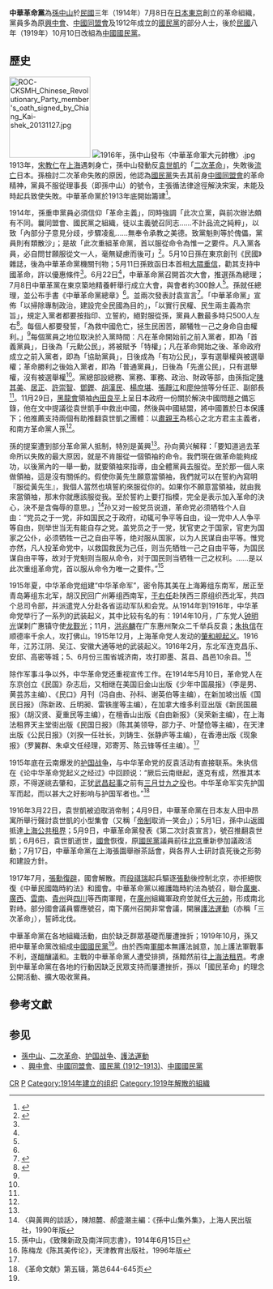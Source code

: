 {{about|孙中山创立的政党|1928年在上海成立的中华革命党|中国农工民主党}}
{{Infobox militant organization
 |name          = 中華革命黨
 |image=File:1914年7月，孙中山在日本东京组建中华革命党.jpg|300px|caption=1914年7月，孙中山在日本东京组建中华革命党
 |colorcode = {{Party meta/color/中國國民黨}}
 |foundation    = {{Start date|1914|7|8|df=yes}}
 |dissolved     = {{End date|1919|10|10|df=yes}}
 |leader1_title = 总理       
 |leader1_name  = [[孫中山|孫中山]]
 |headquarters  = {{flagcountry|Empire of Japan|size=22px|name=日本}}[[東京府|東京府]]<br />{{CHN-1912}}[[广州市_(中华民国)|广州市]]
 |predecessor        =  {{KMT-1912}}
 |successor        = {{KMT}}
 |ideology =[[三民主義|三民主義]]
|position=[[中间主义|中间]]至[[中间偏左|中间偏左]]<ref>{{Cite journal|title=Socialist ideology of the Kuomintang|url=https://en.wikipedia.org/w/index.php?title=Socialist_ideology_of_the_Kuomintang&oldid=1033955567|date=2021-07-16|journal=Wikipedia|language=en|access-date=2021-12-02|archive-date=2022-04-09|archive-url=https://web.archive.org/web/20220409105812/https://en.wikipedia.org/w/index.php?title=Socialist_ideology_of_the_Kuomintang&oldid=1033955567|dead-url=no}}</ref><ref>{{cite book|url=https://books.google.com/books?id=S-aGLEtx7AYC&pg=PA20|title=The Marxism in the Chinese revolution|author=Arif Dirlik|year=2005|publisher=Rowman & Littlefield|page=20|isbn=0-7425-3069-8|access-date=2021-12-02|archive-date=2017-02-05|archive-url=https://web.archive.org/web/20170205042103/https://books.google.com/books?id=S-aGLEtx7AYC&pg=PA20|dead-url=no}}</ref><ref>{{cite book|url=https://books.google.com/books?id=VHnmAAAAMAAJ|title=Studies in comparative communism, Volume 21|author=Von KleinSmid Institute of International Affairs, University of Southern California. School of Politics and International Relations|year=1988|publisher=Butterworth-Heinemann|page=134|access-date=2021-12-02|archive-date=2017-02-05|archive-url=https://web.archive.org/web/20170205084844/https://books.google.com/books?id=VHnmAAAAMAAJ|dead-url=no}}</ref> 
 |flag=[[File:Naval_Jack_of_the_Republic_of_China.svg|230px]]<br />[[青天白日旗|青天白日旗]]
 |country       = 中華民國
}}
'''中華革命黨'''為[[孫中山|孫中山]]於[[民國紀年|民國]]三年（1914年）7月8日在[[大日本帝国|日本]][[東京|東京]]創立的革命組織，黨員多為原[[興中會|興中會]]、[[中國同盟會|中國同盟會]]及1912年成立的[[國民黨_(1912年)|國民黨]]的部分人士，後於[[民國紀年|民國]]八年（1919年）10月10日改組為[[中國國民黨|中國國民黨]]。

== 歷史 ==
[[File:ROC-CKSMH_Chinese_Revolutionary_Party_member's_oath_signed_by_Chiang_Kai-shek_20131127.jpg|160px]]
[[File:1916年，孫中山發布〈中華革命軍大元帥檄〉.jpg|thumb]]
1913年，[[宋教仁|宋教仁]]在[[上海|上海]]遇刺身亡，孫中山發動反[[袁世凱|袁世凱]]的「[[二次革命|二次革命]]」，失敗後[[流亡|流亡]]日本。孫檢討二次革命失敗的原因，他認為[[國民黨_(1912年－1913年)|國民黨]]失去其前身[[中國同盟會|中國同盟會]]的革命精神，黨員不服從理事長（即孫中山）的號令，主張循法律途徑解決宋案，未能及時起兵致使失敗。中華革命黨於1913年底開始籌建<ref name="白">{{cite book |author=[[白吉爾|白吉爾]]（Marie-Claire Bergère）著、溫哈溢譯（第九章協力林添貴，人物小傳協力楊詩韻） |title=《孫逸仙》 |location=台北市 |publisher=[[時報出版|時報出版]] |date=2010-06-21 |isbn=978-957-13-5208-4 }}</ref>{{rp|274}}。

1914年，孫重申黨員必須信仰「革命主義」，同時強調「此次立黨，與前次辦法頗有不同。曩同盟會、國民黨之組織，徒以主義號召同志……不計品流之純粹」，以致「內部分子意見分歧，步驟凌亂……無奉令承教之美德。致黨魁則等於傀儡，黨員則有類散沙」；是故「此次重組革命黨，首以服從命令為惟一之要件。凡入黨各員，必自問甘願服從文一人，毫無疑慮而後可」<ref name="孫">{{cite book |authors=張磊、張蘋 |title=《孫中山傳》 |location=北京 |publisher=[[人民出版社|人民出版社]] |year=2011 }}</ref>{{rp|106-107}}。5月10日孫在東京創刊《民國》雜誌，後為中華革命黨機關刊物；5月11日孫致函日本首相[[大隈重信|大隈重信]]，勸其支持中國革命，許以優惠條件<ref name="孫"/>{{rp|375}}。6月22日<ref name="孫"/>{{rp|375}}，中華革命黨召開首次大會，推選孫為總理；7月8日中華革黨在東京築地精養軒舉行成立大會，與會者約300餘人<ref name="孫"/>{{rp|107}}。孫就任總理，並公布手書《中華革命黨總章》<ref name="孫"/>{{rp|375}}。並兩次發表討袁宣言<ref name="二">{{cite web |language=zh-tw |publisher=孫中山學術研究資訊網 |title=二次革命與討袁護法 |url=http://sun.yatsen.gov.tw/content.php?cid=S01_01_04_02 |access-date=2010-11-18 |archive-url=https://web.archive.org/web/20091019164744/http://sun.yatsen.gov.tw/content.php?cid=S01_01_04_02 |archive-date=2009-10-19 |dead-url=yes }}</ref>。「中華革命黨」宣佈「以掃除專制政治，建設完全民國為目的」，「以實行民權、民生兩主義為宗旨」，規定入黨者都要按指印、立誓約，絕對服從孫，黨員人數最多時只500人左右<ref name="用">{{cite book |editor=現代教育研究社編輯委員會 |title=《會考版中國歷史（中學五年級適用）》 |location=香港 |publisher=現代教育研究社 |year=1993 |author=王爾敏校訂 |isbn=962-11-2588-X }}</ref>{{rp|33}}。每個人都要發誓，「為救中國危亡，拯生民困苦，願犧牲一己之身命自由權利。」<ref name="白"/>{{rp|274}}每個黨員之地位取決於入黨時間：凡在革命開始前之前入黨者，即為「首義黨員」，日後為「元勳公民」，將被賦予「特權」；凡在革命開始之後、革命政府成立之前入黨者，即為「協助黨員」，日後成為「有功公民」，享有選舉權與被選舉權；革命勝利之後始入黨者，即為「普通黨員」，日後為「先進公民」，只有選舉權，沒有被選舉權<ref name="白"/>{{rp|275}}。黨總部設總務、黨務、軍務、政治、財政等部，由孫指定[[陳其美|陳其美]]、[[居正|居正]]、[[許崇智|許崇智]]、[[鄧鏗|鄧鏗]]、[[胡漢民|胡漢民]]、[[楊庶堪|楊庶堪]]、[[張靜江|張靜江]]和[[廖仲愷|廖仲愷]]等分任正、副部長<ref name="孫"/>{{rp|107}}。11月29日，[[黑龍會|黑龍會]]領袖[[內田良平|內田良平]]上呈日本政府一份關於解決中國問題之備忘錄，他在文中提議從袁世凱手中救出中國，然後與中國結盟，將中國置於日本保護下；他推薦支持兩個有助推翻袁世凱之團體：以[[肅親王|肅親王]]為核心之北方君主主義者，和南方革命黨人孫<ref name="白"/>{{rp|280}}。

孫的提案遭到部分革命黨人抵制，特別是黃興<ref name="白"/>{{rp|276}}。孙向黄兴解释：「要知道過去革命所以失敗的最大原因，就是不肯服從一個領袖的命令。我們現在做革命能夠成功，以後黨內的一舉一動，就要領袖來指導，由全體黨員去服從。至於那一個人來做領袖，這是沒有關係的。假使你黃先生願意當領袖，我們就可以在誓約內寫明『服從黃先生』，我個人當然也填誓約來服從你的。如果你不願意當領袖，就由我來當領袖，那末你就應該服從我。至於誓約上要打指模，完全是表示加入革命的決心，決不是含侮辱的意思。」<ref>〈與黃興的談話〉，陳旭麓、郝盛潮主編：《孫中山集外集》，上海人民出版社，1990年版</ref>{{rp|220-221}}孙又对一般党员说道，革命党必须牺牲个人自由：“党员之于一党，非如国民之于政府，动辄可争平等自由，设一党中人人争平等自由，则举世当无有能自存之党。盖党员之于一党，犹官吏之于国家，官吏为国家之公仆，必须牺牲一己之自由平等，绝对服从国家，以为人民谋自由平等。惟党亦然，凡人投革命党中，以救国救民为己任，则当先牺牲一己之自由平等，为国民谋自由平等，故对于党魁则当服从命令，对于国民则当牺牲一己之权利。……是以此次重组革命党，首以服从命令为唯一之要件。”<ref>孫中山，《致陳新政及南洋同志書》，1914年6月15日</ref>

1915年夏，中华革命党组建“中华革命军”，密令陈其美在上海筹组东南军，居正至青岛筹组东北军，胡汉民回广州筹组西南军，[[于右任|于右任]]赴陕西三原组织西北军，共四个总司令部，并派遣党人分赴各省运动军队和会党。从1914年到1916年，中华革命党举行了一系列的武装起义，其中比较有名的有：1914年10月，广东党人[[钟明光|钟明光]]谋刺广惠镇守使[[龙觐光|龙觐光]]；11月，[[洪兆麟|洪兆麟]]在广东惠州聚众二千举兵反袁；[[朱执信|朱执信]]在顺德率千余人，攻打佛山。1915年12月，上海革命党人发动的[[肇和舰起义|肇和舰起义]]。1916年，江苏江阴、吴江、安徽大通等地的武装起义。1916年2月，东北军连克昌乐、安邱、高密等城；5、6月份三围省城济南，攻打即墨、莒县、昌邑10余县。<ref name=cml>陈梅龙《陈其美传论》，天津教育出版社，1996年版</ref>{{rp|261-262}}

除作军事斗争以外，中华革命党还重视宣传工作。在1914年5月10日，革命党人在东京创立《民国》杂志后，又相继在美国旧金山出版《少年中国晨报》（李是男、黄芸苏主编）、《民口》月刊（冯自由、孙科、谢英伯等主编），在新加坡出版《国民日报》（陈新政、丘明昶、雷铁崖等主编），在加拿大维多利亚出版《新民国晨报》（胡汉贤、夏重民等主编），在檀香山出版《自由新报》（吴荣新主编），在上海法租界天主堂街出版《民国日报》（陈其美领导，邵力子、叶楚伧等主编），在天津出版《公民日报》（刘揆一任社长，刘铸生、张静庐等主编），在香港出版《现象报》（罗翼群、朱卓文任经理，邓寄芳、陈云锋等任主编）。<ref name=cml/>{{rp|263-264}}

1915年底在云南爆发的[[护国战争|护国战争]]，与中华革命党的反袁活动有直接联系。朱执信在《论中华革命党起义之经过》中回顾说：“厥后云南继起，遂克有成，然推其本原，不得遂祧去肇和，正犹[[武昌起义|武昌起事]]之前有[[黄花岗起义|三月廿九之役]]也。中华革命军实先护国军而起，而以甚大之好影响与护国军者也。”<ref>《革命文献》第五辑，第总644-645页</ref>

1916年3月22日，袁世凱被迫取消帝制；4月9日，中華革命黨在日本友人田中昂寓所舉行聲討袁世凱的小型集會（又稱「[[帝制|帝制]]取消一笑会」）；5月1日，孫中山返國抵達[[上海公共租界|上海公共租界]]；5月9日，中華革命黨發表《第二次討袁宣言》，號召推翻袁世凱；6月6日，袁世凱逝世，[[中華民國初年國會|國會]]恢復，原[[國民黨_(1912年－1913年)|國民黨]]議員前往[[北京|北京]]重新參加議政活動；7月17日，中華革命黨在上海張園舉辦茶話會，與各界人士研討袁死後之形勢和建設方針。

1917年7月，[[張勳復辟|張勳復辟]]，國會解散。而[[段祺瑞|段祺瑞]]起兵驅逐[[張勳|張勳]]後控制北京，亦拒絕恢復《中華民國臨時約法》和國會。中華革命黨以維護臨時約法為號召，聯合[[廣東|廣東]]、[[廣西|廣西]]、[[雲南|雲南]]、[[貴州|貴州]]與[[四川|四川]]等西南軍閥，在[[廣州|廣州]]組織軍政府並就任[[大元帥|大元帥]]，形成南北對峙。部分國會議員響應號召，南下廣州召開非常會議，開展[[護法運動|護法運動]]（亦稱「三次革命」），誓師北伐。

中華革命黨在各地組織活動，由於缺乏群眾基礎而屢遭挫折；1919年10月，孫又把中華革命黨改組成[[中國國民黨|中國國民黨]]<ref name="用"/>{{rp|33}}。由於西南[[民國軍閥|軍閥]]本無護法誠意，加上護法軍戰事不利，遂醞釀議和。主戰的中華革命黨人遭受排擠，孫黯然前往[[上海法租界|上海法租界]]。考慮到中華革命黨在各地的行動因缺乏民眾支持而屢遭挫折，孫以「國民革命」的理念公開活動、擴大吸收黨員。

== 參考文獻 ==
{{reflist}}

== 参见 ==
{{Portal box|中华民国}}
* [[孫中山|孫中山]]、[[二次革命|二次革命]]、[[护国战争|护国战争]]、[[護法運動|護法運動]]
* 、[[興中會|興中會]]、[[中國同盟會|中國同盟會]]、[[國民黨_(1912–1913)|國民黨 (1912–1913)]]、[[中國國民黨|中國國民黨]]

{{孙中山}}
{{中華民国初期政党}}
{{中國國民黨領袖|nocat}}

[[Category:中華民國大陸時期政黨|CR]]
[[Category:中华革命党|P]]
[[Category:1914年建立的组织|Category:1914年建立的组织]]
[[Category:1919年解散的組織|Category:1919年解散的組織]]
